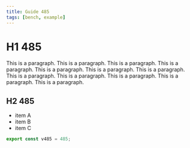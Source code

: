 ```yaml
---
title: Guide 485
tags: [bench, example]
---
```


# H1 485

This is a paragraph. This is a paragraph. This is a paragraph. This is a paragraph. This is a paragraph. This is a paragraph. This is a paragraph. This is a paragraph. This is a paragraph. This is a paragraph. This is a paragraph. This is a paragraph. 

## H2 485

- item A
- item B
- item C

```ts
export const v485 = 485;
```